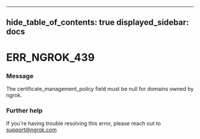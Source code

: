 

---
hide_table_of_contents: true
displayed_sidebar: docs
---


# ERR_NGROK_439

### Message
The certificate_management_policy field must be null for domains owned by ngrok.

<ErrorDetails />



### Further help
If you're having trouble resolving this error, please reach out to [support@ngrok.com](mailto:support@ngrok.com?subject=Help%20with%20ERR_NGROK_439)

